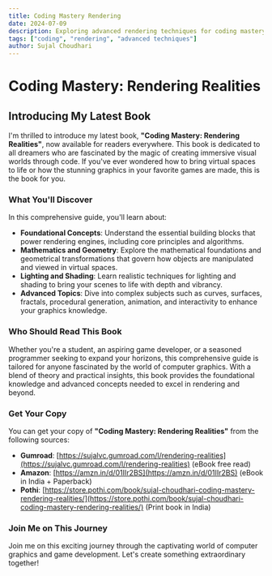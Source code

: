 ```yaml
---
title: Coding Mastery Rendering
date: 2024-07-09
description: Exploring advanced rendering techniques for coding mastery.
tags: ["coding", "rendering", "advanced techniques"]
author: Sujal Choudhari
---
```


# Coding Mastery: Rendering Realities
## Introducing My Latest Book

I'm thrilled to introduce my latest book, **"Coding Mastery: Rendering Realities"**, now available for readers everywhere. This book is dedicated to all dreamers who are fascinated by the magic of creating immersive visual worlds through code. If you've ever wondered how to bring virtual spaces to life or how the stunning graphics in your favorite games are made, this is the book for you.

### What You'll Discover

In this comprehensive guide, you'll learn about:

* **Foundational Concepts**: Understand the essential building blocks that power rendering engines, including core principles and algorithms.
* **Mathematics and Geometry**: Explore the mathematical foundations and geometrical transformations that govern how objects are manipulated and viewed in virtual spaces.
* **Lighting and Shading**: Learn realistic techniques for lighting and shading to bring your scenes to life with depth and vibrancy.
* **Advanced Topics**: Dive into complex subjects such as curves, surfaces, fractals, procedural generation, animation, and interactivity to enhance your graphics knowledge.

### Who Should Read This Book

Whether you're a student, an aspiring game developer, or a seasoned programmer seeking to expand your horizons, this comprehensive guide is tailored for anyone fascinated by the world of computer graphics. With a blend of theory and practical insights, this book provides the foundational knowledge and advanced concepts needed to excel in rendering and beyond.

### Get Your Copy

You can get your copy of **"Coding Mastery: Rendering Realities"** from the following sources:

* **Gumroad**: [https://sujalvc.gumroad.com/l/rendering-realities](https://sujalvc.gumroad.com/l/rendering-realities) (eBook free read)
* **Amazon**: [https://amzn.in/d/01IIr2BS](https://amzn.in/d/01IIr2BS) (eBook in India + Paperback)
* **Pothi**: [https://store.pothi.com/book/sujal-choudhari-coding-mastery-rendering-realities/](https://store.pothi.com/book/sujal-choudhari-coding-mastery-rendering-realities/) (Print book in India)

### Join Me on This Journey

Join me on this exciting journey through the captivating world of computer graphics and game development. Let's create something extraordinary together! 

